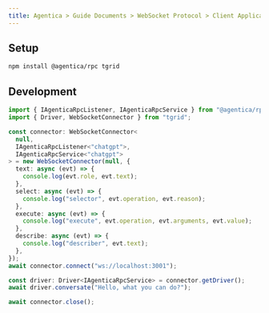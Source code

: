 ```yaml
---
title: Agentica > Guide Documents > WebSocket Protocol > Client Application
---
```


## Setup
```bash filename="Terminal" copy
npm install @agentica/rpc tgrid
```



## Development
```typescript filenam="client/src/main.ts" showLineNumbers copy
import { IAgenticaRpcListener, IAgenticaRpcService } from "@agentica/rpc";
import { Driver, WebSocketConnector } from "tgrid";

const connector: WebSocketConnector<
  null,
  IAgenticaRpcListener<"chatgpt">,
  IAgenticaRpcService<"chatgpt">
> = new WebSocketConnector(null, {
  text: async (evt) => {
    console.log(evt.role, evt.text);
  },
  select: async (evt) => {
    console.log("selector", evt.operation, evt.reason);
  },
  execute: async (evt) => {
    console.log("execute", evt.operation, evt.arguments, evt.value);
  },
  describe: async (evt) => {
    console.log("describer", evt.text);
  },
});
await connector.connect("ws://localhost:3001");

const driver: Driver<IAgenticaRpcService> = connector.getDriver();
await driver.conversate("Hello, what you can do?");

await connector.close();
```